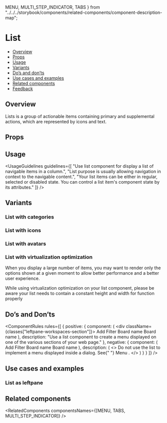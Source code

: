   MENU,
  MULTI_STEP_INDICATOR,
  TABS
} from "../../../storybook/components/related-components/component-description-map";

<Meta of={ListStories} />

# List

- [Overview](#overview)
- [Props](#props)
- [Usage](#usage)
- [Variants](#variants)
- [Do’s and don’ts](#dos-and-donts)
- [Use cases and examples](#use-cases-and-examples)
- [Related components](#related-components)
- [Feedback](#feedback)

## Overview

Lists is a group of actionable items containing primary and supplemental actions, which are represented by icons and text.

<Canvas>
  <Story of={ListStories.Overview} />
</Canvas>

## Props

<PropsTable />

## Usage

<UsageGuidelines
  guidelines={[
    "Use list component for display a list of navigable items in a column.",
    "List purpose is usually allowing navigation in context to the navigable  content.",
    "Your list items can be either in regular, selected or disabled state. You can control a list item's component state by its attributes."
  ]}
/>

<TipCheckYourself />

## Variants

### List with categories

<Canvas>
  <Story of={ListStories.ListWithCategories} />
</Canvas>

### List with icons

<Canvas>
  <Story of={ListStories.ListWithIcons} />
</Canvas>

### List with avatars

<Canvas>
  <Story of={ListStories.ListWithAvatars} />
</Canvas>

### List with virtualization optimization

When you display a large number of items, you may want to render only the options shown at a given moment to allow better performance and a
better user experience.

<Canvas>
  <Story of={ListStories.ListWithVirtualizationOptimization} />
</Canvas>

<Tip>
  While using virtualization optimization on your list component, please be aware your list needs to contain a constant
  height and width for function properly
</Tip>

## Do’s and Don’ts

<ComponentRules
  rules={[
    {
      positive: {
        component: (
          <div className={classes["leftpane-workspaces-section"]}>
            <List>
              <ListItem>
                <ListItemIcon icon={Add} />
                Add
              </ListItem>
              <ListItem>
                <ListItemIcon icon={Filter} />
                Filter
              </ListItem>
            </List>
            <Divider />
            <List>
              <ListItem>
                <ListItemIcon icon={Board} />
                Board name
              </ListItem>
              <ListItem>
                <ListItemIcon icon={Board} />
                Board name
              </ListItem>
            </List>
          </div>
        ),
        description: "Use a list component to create a menu displayed on one of the various sections of your web page."
      },
      negative: {
        component: (
          <DialogContentContainer>
            <List>
              <ListItem>
                <ListItemIcon icon={Add} />
                Add
              </ListItem>
              <ListItem>
                <ListItemIcon icon={Filter} />
                Filter
              </ListItem>
            </List>
            <Divider />
            <List>
              <ListItem>
                <ListItemIcon icon={Board} />
                Board name
              </ListItem>
              <ListItem>
                <ListItemIcon icon={Board} />
                Board name
              </ListItem>
            </List>
          </DialogContentContainer>
        ),
        description: (
          <>
            Do not use the list to implement a menu displayed inside a dialog. See{" "}
            <Link href="/?path=/docs/navigation-menu--docs" withoutSpacing>
              Menu
            </Link>
            .
          </>
        )
      }
    }
  ]}
/>

## Use cases and examples

### List as leftpane

<Canvas>
  <Story of={ListStories.ListAsLeftpane} />
</Canvas>

## Related components

<RelatedComponents componentsNames={[MENU, TABS, MULTI_STEP_INDICATOR]} />
